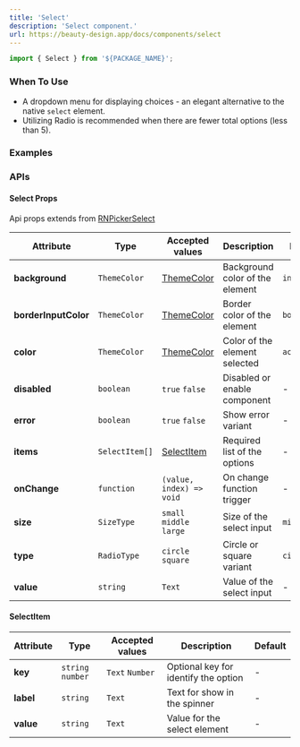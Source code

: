 ```yaml
---
title: 'Select'
description: 'Select component.'
url: https://beauty-design.app/docs/components/select
---
```


```jsx
import { Select } from '${PACKAGE_NAME}';
```

### When To Use
* A dropdown menu for displaying choices - an elegant alternative to the native ```select``` element.
* Utilizing Radio is recommended when there are fewer total options (less than 5).

<Spacer y={2} />

### Examples

<Playground
  id="default"
  title="Default"
  description="Default select element."
  code={select.defaultCode}
/>

<Spacer y={2} />

<Playground
  id="sizes"
  title="Sizes"
  description="Sizes select element."
  code={select.sizes}
/>

<Spacer y={2} />

<Playground
  id="error-variant"
  title="Error select variant."
  code={select.errors}
/>

<Spacer y={2} />

### APIs

<Spacer y={2} />

#### Select Props
Api props extends from [RNPickerSelect](https://github.com/lawnstarter/react-native-picker-select)

| Attribute            | Type           | Accepted values                   | Description                     | Default      |
|----------------------|----------------|-----------------------------------|---------------------------------|--------------|
| **background**       | `ThemeColor`   | [ThemeColor](/docs/default-theme) | Background color of the element | `inputColor` |
| **borderInputColor** | `ThemeColor`   | [ThemeColor](/docs/default-theme) | Border color of the element     | `border`     |
| **color**            | `ThemeColor`   | [ThemeColor](/docs/default-theme) | Color of the element selected   | `accents2`   |
| **disabled**         | `boolean`      | `true` `false`                    | Disabled or enable component    | -            |
| **error**            | `boolean`      | `true` `false`                    | Show error variant              | -            |
| **items**            | `SelectItem[]` | [SelectItem](#selectitem)         | Required list of the options    | -            |
| **onChange**         | `function`     | `(value, index) => void`          | On change function trigger      | -            |
| **size**             | `SizeType`     | `small` `middle` `large`          | Size of the select input        | `middle`     |
| **type**             | `RadioType`    | `circle` `square`                 | Circle or square variant        | `circle`     |
| **value**            | `string`       | `Text`                            | Value of the select input       | -            |

<Spacer y={2} />

#### SelectItem

| Attribute | Type              | Accepted values | Description                          | Default |
|-----------|-------------------|-----------------|--------------------------------------|---------|
| **key**   | `string` `number` | `Text` `Number` | Optional key for identify the option | -       |
| **label** | `string`          | `Text`          | Text for show in the spinner         | -       |
| **value** | `string`          | `Text`          | Value for the select element         | -       |
